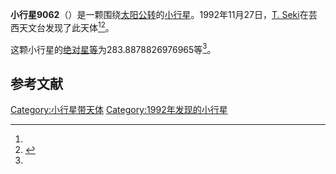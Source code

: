 {{Infobox planet
| bgcolour = #FFFFC0
| name = 9062 Ohnishi
| symbol = 
| image = 
| caption = 
| discovery = yes
| discovery_ref = 
| discoverer = [[T._Seki|T. Seki]]
| discovery_site = [[芸西天文台|芸西天文台]] 
| discovered = 1992年11月27日
| designations = yes
| mp_name = 
| named_after = 
| alt_names = 1992 WO5/ 1995 QL2
| mp_category = [[主带小行星|主带小行星]]
| orbit_ref = <ref name="a">[http://ssd.jpl.nasa.gov/sbdb.cgi?sstr=9062 9062 Ohnishi] {{Wayback|url=http://ssd.jpl.nasa.gov/sbdb.cgi?sstr=9062 |date=20201124034312 }}，小行星數據庫瀏覽器（JPL Small-Body Database Browser）－[[美国国家航空航天局|美国国家航空航天局]]喷气推进实验室</ref>
| epoch = 2456400.5 (2013年4月18日更新)
| aphelion = {{convert|2.411964111395494|AU|km|3|abbr=on|lk=out}}
| perihelion = {{convert|2.253191361913091|AU|km|3|abbr=on}}
| semimajor = {{convert|2.332577736654292|AU|km|3|abbr=on}}
| eccentricity = 0.034033753
| period = 1301.225652 [[日|日]]<br />3.56[[儒略年|儒略年]]
| avg_speed = 
| inclination = 4.122603063471908
| asc_node = 98.08751808547339
| mean_anomaly = 
| arg_peri = 283.8878826976965
| satellites = 
| physical_characteristics = yes
| dimensions = 
| mass = 
| density = 
| surface_grav = 
| escape_velocity = 
| sidereal_day = 
| axial_tilt = 
| pole_ecliptic_lat = 
| pole_ecliptic_lon = 
| albedo = 
| temperatures= 
| temp_name1 = 
| mean_temp_1 = 
| max_temp_1 = 
| temp_name2 = 
| max_temp_2 = 
| spectral_type = 
| abs_magnitude = 283.8878826976965
}}

'''小行星9062'''（{{lang-en|9062 Ohnishi}}）是一颗围绕[[太阳|太阳]][[公转|公转]]的[[小行星|小行星]]。1992年11月27日，[[T._Seki|T. Seki]]在芸西天文台发现了此天体<ref name="a" /><ref>{{cite news|title=小行星列表|url=http://cfa-www.harvard.edu/iau/lists/NumberedMPs.txt|accessdate=2013-07-08|newspaper=哈佛大学|archive-date=2008-05-17|archive-url=https://web.archive.org/web/20080517010638/http://cfa-www.harvard.edu/iau/lists/NumberedMPs.txt|dead-url=no}}</ref>。

这颗小行星的[[绝对星等|绝对星等]]为283.8878826976965等<ref name="a" />。

==参考文献==
{{reflist}}
{{Minor Planet Number|[[小行星9061|小行星9061]]|[[小行星9063|小行星9063]]}}

{{小天体}}

[[Category:小行星带天体|Category:小行星带天体]]
[[Category:1992年发现的小行星|Category:1992年发现的小行星]]

{{asteroid-stub}}